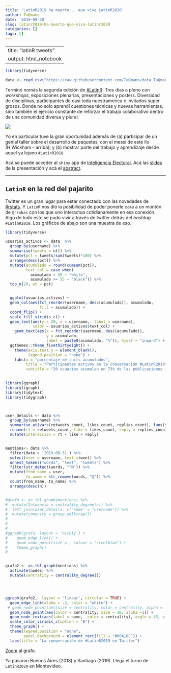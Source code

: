 ```yaml
---
title: 'LatinR2019 ha muerto... que viva LatinR2020'
author: TuQmano
date: '2019-09-30'
slug: latinr2019-ha-muerto-que-viva-latinr2020
categories: []
tags: []
---
```



---
title: "latinR tweets"
output: html_notebook
---


```r

library(tidyverse)

data <- read_csv("https://raw.githubusercontent.com/TuQmano/data_TuQmanoR/master/data.csv")

```

Terminó nomás la segunda edición de [#LatinR](https://latin-r.com/). Tres días a pleno con  _workshops_, exposiciones plenarias, presentaciones y posters. Diversidad de disciplinas, participantes de casi toda nuestramerica e invitados super grosos. Donde no solo aprendí cuestiones técnicas y nuevas herramientas, sino también el ejericio constante de reforzar el trabajo colaborativo dentro de una comunidad diversa y plural.

![](https://pbs.twimg.com/media/EFmQee1X0AATUnv?format=jpg&name=large)

Yo en particular tuve la gran oportunidad además de (a) participar de un genial taller sobre el desarrollo de paquetes, con el messi de este lío (H.Wickham - arriba); y (b) mostrar parte del trabajo y aprendizaje desde aquel ya lejano `#LatinR2018`. 

Acá se puede acceder al `shiny` app de [Inteligencia Electoral](http://inteligenciaelectoral.mentacomunicacion.com.ar/). Acá las [slides](https://www.researchgate.net/publication/336145088_Inteligencia_Electoral) de la presentación y acá el [abstract](https://www.researchgate.net/publication/336145098_Inteligencia_Electoral_comportamiento_y_campanas).

---
## `LatinR` en la red del pajarito 

Twitter es un gran lugar para estar conectado con las novedades de [#rstats](https://twitter.com/search?q=rstatsES). Y `LatinR` nos dió la posibilidad de poder ponerle cara a un montón de `@rrobas` con los que uno interactua cotidianamente en esa conexión. Algo de todo esto se pudo vivir a través de twitter detrás del _hashtag_ `#LatinR2019`. Los gráficos de abajo son una muestra de eso.    


```r
library(tidyverse)

usuarios_activos <- data  %>% 
  group_by(username) %>% 
  summarise(tweets = n()) %>% 
  mutate(pct = tweets/sum(tweets)*100) %>% 
  arrange(desc(pct)) %>% 
  mutate(acumulado = round(cumsum(pct)), 
         text_col = case_when(
           acumulado < 55 ~ "white", 
           acumulado >= 55 ~ "black")) %>%
  top_n(20, wt = pct) 


  ggplot(usuarios_activos) +
  geom_col(aes(fct_reorder(username, desc(acumulado)), acumulado, 
               fill = acumulado)) +
  coord_flip() +
  scale_fill_viridis_c() +
  geom_text(aes(y = 20, x = username,  label = username),
            color = usuarios_activos$text_col) +
    geom_text(aes(x = fct_reorder(username, desc(acumulado)), 
                  y = acumulado, 
                  label = paste0(acumulado, "%")), hjust = "inward") +
  ggthemes::theme_fivethirtyeight() +
    theme(axis.text.y = element_blank(), 
          legend.position = "none") +
    labs(x = "porcentaje de tuits acumulados", 
         title = "Participantes activos en la conversación #LatinR2019",
         subtitle = "20 usuaries acumulan un 73% de las publicaciones (n = 610 tweets)")
    


```



```r

library(ggraph)
library(igraph)
library(tidytext)
library(tidygraph)



user_details <- data %>% 
  group_by(username) %>% 
  summarise_at(vars(retweets_count, likes_count, replies_count), funs(sum)) %>% 
  rename(rt = retweets_count, like = likes_count, reply = replies_count) %>% 
  mutate(interaccion = rt + like + reply)


mentions<- data %>% 
  filter(date > '2019-08-31') %>% 
  select(user = username, text =tweet) %>% 
  unnest_tokens("words", "text", "tweets") %>% 
  filter(str_detect(words, "^@")) %>% 
  mutate(from_name = user,
         to_name = str_remove(words, "@")) %>% 
  count(from_name, to_name) %>% 
  arrange(desc(n)) 


#grafo <- as_tbl_graph(mentions) %>% 
#  mutate(Inluencia = centrality_degree(n)) %>% 
#  left_join(user_details, c("name" = "username")) %>% 
#  mutate(comunity = group_walktrap())
#
#
#
#ggraph(grafo, layout = 'nicely') +
#    geom_edge_link() +
#    geom_node_point(size = , colour = "steelblue") +
#    theme_graph()
#


grafo2 <- as_tbl_graph(mentions) %>% 
  activate(nodes) %>% 
  mutate(centrality = centrality_degree())




ggraph(grafo2,  layout = 'linear', circular = TRUE) +
  geom_edge_link(alpha = .2, color = "white") +
 # geom_node_point(aes(size = centrality, color = centrality, alpha = .7)) +
  geom_node_point(aes(color = centrality, size = 10, alpha =1)) +
  geom_node_text(aes(label = name,  color = centrality), angle = 45, vjust = 1) +
  scale_color_viridis_c(option = "B") +
  theme_graph() +
  theme(legend.position = "none", 
        panel.background = element_rect(fill = "#00A18E")) +
  labs(title = "La conversación de #LatinR2019 en Twitter")

```

[Zoom](https://github.com/TuQmano/data_TuQmanoR/blob/master/latinr_network.png) al grafo. 

Ya pasaron Buenos Aires (2018) y Santiago (2019). Llega el turno de `LatinR2020` en Montevideo. 

